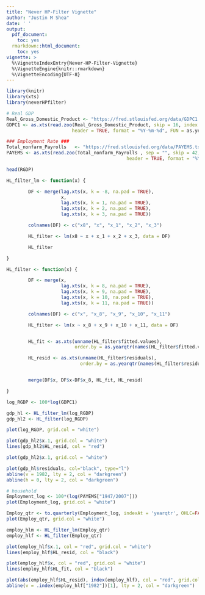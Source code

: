 ```yaml
---
title: "Never HP-Filter Vignette"
author: "Justin M Shea"
date: ' '
output:
  pdf_document:
    toc: yes
  rmarkdown::html_document:
    toc: yes
vignette: >
  %\VignetteIndexEntry{Never-HP-Filter-Vignette}  
  %\VignetteEngine{knitr::rmarkdown}  
  %\VignetteEncoding{UTF-8}
---
```



```r
library(knitr)
library(xts)
library(neverHPfilter)
```

```r
# Real GDP
Real_Gross_Domestic_Product <- "https://fred.stlouisfed.org/data/GDPC1.txt"
GDPC1 <- as.xts(read.zoo(Real_Gross_Domestic_Product, skip = 16, index.column = 1,
                        header = TRUE, format = "%Y-%m-%d", FUN = as.yearqtr))

### Employment Rate ###
Total_nonfarm_Payrolls   <- "https://fred.stlouisfed.org/data/PAYEMS.txt"
PAYEMS <- as.xts(read.zoo(Total_nonfarm_Payrolls , sep = "", skip = 42, index.column = 1,
                                            header = TRUE, format = "%Y-%m-%d", FUN = as.yearmon))

head(RGDP)
```

```r
HL_filter_lm <- function(x) {

        DF <- merge(lag.xts(x, k = -8, na.pad = TRUE),
                    x,
                    lag.xts(x, k = 1, na.pad = TRUE),
                    lag.xts(x, k = 2, na.pad = TRUE),
                    lag.xts(x, k = 3, na.pad = TRUE))

        colnames(DF) <- c("x8", "x", "x_1", "x_2", "x_3")

        HL_filter <- lm(x8 ~ x + x_1 + x_2 + x_3, data = DF)

        HL_filter

}

HL_filter <- function(x) {

        DF <- merge(x,
                    lag.xts(x, k = 8, na.pad = TRUE),
                    lag.xts(x, k = 9, na.pad = TRUE),
                    lag.xts(x, k = 10, na.pad = TRUE),
                    lag.xts(x, k = 11, na.pad = TRUE))

        colnames(DF) <- c("x", "x_8", "x_9", "x_10", "x_11")

        HL_filter <- lm(x ~ x_8 + x_9 + x_10 + x_11, data = DF)


        HL_fit <- as.xts(unname(HL_filter$fitted.values),
                         order.by = as.yearqtr(names(HL_filter$fitted.values)))

        HL_resid <- as.xts(unname(HL_filter$residuals),
                           order.by = as.yearqtr(names(HL_filter$residuals)))


        merge(DF$x, DF$x-DF$x_8, HL_fit, HL_resid)

}

```

```r
log_RGDP <- 100*log(GDPC1)

gdp_hl <- HL_filter_lm(log_RGDP)
gdp_hl2 <- HL_filter(log_RGDP)

plot(log_RGDP, grid.col = "white")

plot(gdp_hl2$x.1, grid.col = "white")
lines(gdp_hl2$HL_resid, col = "red")

plot(gdp_hl2$x.1, grid.col = "white")

plot(gdp_hl$residuals, col="black", type="l")
abline(v = 1982, lty = 2, col = "darkgreen")
abline(h = 0, lty = 2, col = "darkgreen")
```

```r
# household
Employment_log <- 100*(log(PAYEMS["1947/2007"]))
plot(Employment_log, grid.col = "white")

Employ_qtr <- to.quarterly(Employment_log, indexAt = 'yearqtr', OHLC=FALSE)
plot(Employ_qtr, grid.col = "white")

employ_hlm <- HL_filter_lm(Employ_qtr)
employ_hlf <- HL_filter(Employ_qtr)

plot(employ_hlf$x.1, col = "red", grid.col = "white")
lines(employ_hlf$HL_resid, col = "black")

plot(employ_hlf$x, col = "red", grid.col = "white")
lines(employ_hlf$HL_fit, col = "black")

plot(abs(employ_hlf$HL_resid), index(employ_hlf), col = "red", grid.col = "white")
abline(v = .index(employ_hlf["1982"])[1], lty = 2, col = "darkgreen")
```
